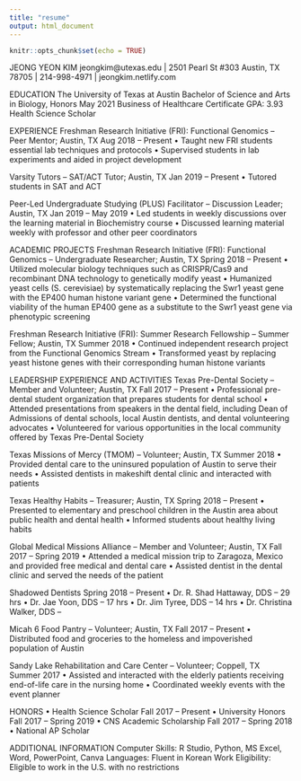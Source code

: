 ```yaml
---
title: "resume"
output: html_document
---
```


```r
knitr::opts_chunk$set(echo = TRUE)
```

JEONG YEON KIM
jeongkim@utexas.edu | 2501 Pearl St #303 Austin, TX 78705 | 214-998-4971 | jeongkim.netlify.com

EDUCATION
The University of Texas at Austin		Bachelor of Science and Arts in Biology, Honors				   May 2021
					Business of Healthcare Certificate 
					GPA: 3.93
					Health Science Scholar

EXPERIENCE
Freshman Research Initiative (FRI): Functional Genomics – Peer Mentor; Austin, TX				 Aug 2018 – Present
• Taught new FRI students essential lab techniques and protocols
• Supervised students in lab experiments and aided in project development

Varsity Tutors – SAT/ACT Tutor; Austin, TX								  Jan 2019 – Present
• Tutored students in SAT and ACT 

Peer-Led Undergraduate Studying (PLUS) Facilitator – Discussion Leader; Austin, TX			             Jan 2019 – May 2019
• Led students in weekly discussions over the learning material in Biochemistry course
• Discussed learning material weekly with professor and other peer coordinators

ACADEMIC PROJECTS
Freshman Research Initiative (FRI): Functional Genomics – Undergraduate Researcher; Austin, TX	            Spring 2018 – Present
• Utilized molecular biology techniques such as CRISPR/Cas9 and recombinant DNA technology to genetically modify yeast
• Humanized yeast cells (S. cerevisiae) by systematically replacing the Swr1 yeast gene with the EP400 human histone variant gene 
• Determined the functional viability of the human EP400 gene as a substitute to the Swr1 yeast gene via phenotypic screening

Freshman Research Initiative (FRI): Summer Research Fellowship – Summer Fellow; Austin, TX		           Summer 2018
• Continued independent research project from the Functional Genomics Stream
• Transformed yeast by replacing yeast histone genes with their corresponding human histone variants

LEADERSHIP EXPERIENCE AND ACTIVITIES
Texas Pre-Dental Society – Member and Volunteer; Austin, TX						  Fall 2017 – Present
• Professional pre-dental student organization that prepares students for dental school
• Attended presentations from speakers in the dental field, including Dean of Admissions of dental schools, local Austin dentists, and dental volunteering advocates
• Volunteered for various opportunities in the local community offered by Texas Pre-Dental Society

Texas Missions of Mercy (TMOM) – Volunteer; Austin, TX							           Summer 2018
• Provided dental care to the uninsured population of Austin to serve their needs
• Assisted dentists in makeshift dental clinic and interacted with patients

Texas Healthy Habits – Treasurer; Austin, TX							            Spring 2018 – Present
• Presented to elementary and preschool children in the Austin area about public health and dental health
• Informed students about healthy living habits

Global Medical Missions Alliance – Member and Volunteer; Austin, TX			                       Fall 2017 –  Spring 2019
• Attended a medical mission trip to Zaragoza, Mexico and provided free medical and dental care
• Assisted dentist in the dental clinic and served the needs of the patient

Shadowed Dentists										            Spring 2018 – Present
• Dr. R. Shad Hattaway, DDS – 29 hrs
• Dr. Jae Yoon, DDS – 17 hrs
• Dr. Jim Tyree, DDS – 14 hrs
• Dr. Christina Walker, DDS – 

Micah 6 Food Pantry – Volunteer; Austin, TX								  Fall 2017 – Present 
• Distributed food and groceries to the homeless and impoverished population of Austin

Sandy Lake Rehabilitation and Care Center – Volunteer; Coppell, TX					           Summer 2017
• Assisted and interacted with the elderly patients receiving end-of-life care in the nursing home
• Coordinated weekly events with the event planner 

HONORS
• Health Science Scholar											  Fall 2017 – Present
• University Honors										        Fall 2017  – Spring 2019
• CNS Academic Scholarship									         Fall 2017 – Spring 2018
• National AP Scholar

ADDITIONAL INFORMATION
Computer Skills: R Studio, Python, MS Excel, Word, PowerPoint, Canva
Languages: Fluent in Korean
Work Eligibility: Eligible to work in the U.S. with no restrictions
